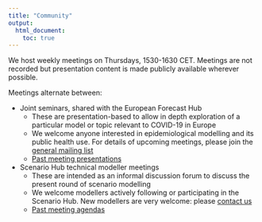 ```yaml
---
title: "Community"
output:
  html_document:
    toc: true
---
```


We host weekly meetings on Thursdays, 1530-1630 CET. Meetings are not recorded but presentation content is made publicly available wherever possible. 

Meetings alternate between: 

- Joint seminars, shared with the European Forecast Hub
   - These are presentation-based to allow in depth exploration of a particular model or topic relevant to COVID-19 in Europe
   - We welcome anyone interested in epidemiological modelling and its public health use. For details of upcoming meetings, please join the [general mailing list](https://groups.google.com/u/0/g/euro-covid19-forecast-hub)
   - [Past meeting presentations](https://drive.google.com/drive/u/0/folders/13eaNhZAUElv8Bu6nMUAWPiVEqNz6YqSa?ths=true)
   
- Scenario Hub technical modeller meetings
   - These are intended as an informal discussion forum to discuss the present round of scenario modelling
   - We welcome modellers actively following or participating in the Scenario Hub. New modellers are very welcome: please [contact us](contact.html)
   - [Past meeting agendas](https://drive.google.com/drive/u/0/folders/1BjbWKag6u2ALgtJP64fkXXL05jkCVAXe?ths=true)


